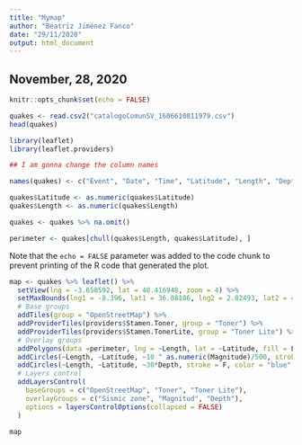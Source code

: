 ---
title: "Mymap"
author: "Beatriz Jiménez Fanco"
date: "29/11/2020"
output: html_document
---

## November, 28, 2020

```{r setup, include=TRUE}
knitr::opts_chunk$set(echo = FALSE)
```


```{r}
quakes <- read.csv2("catalogoComunSV_1606610811979.csv")
head(quakes)
```



```{r}
library(leaflet)
library(leaflet.providers)

## I am gonna change the column names

names(quakes) <- c("Event", "Date", "Time", "Latitude", "Length", "Depth", " Int.Max", "Magnitude", "Mag.type", "Location")

quakes$Latitude <- as.numeric(quakes$Latitude)
quakes$Length <- as.numeric(quakes$Length)

quakes <- quakes %>% na.omit()

perimeter <- quakes[chull(quakes$Length, quakes$Latitude), ]
```

Note that the `echo = FALSE` parameter was added to the code chunk to prevent printing of the R code that generated the plot.

```{r}
map <- quakes %>% leaflet() %>%
  setView(lng = -3.658592, lat = 40.416948, zoom = 4) %>%
  setMaxBounds(lng1 = -8.396, lat1 = 36.08186, lng2 = 2.82493, lat2 = 43.37135) %>%
  # Base groups
  addTiles(group = "OpenStreetMap") %>%
  addProviderTiles(providers$Stamen.Toner, group = "Toner") %>%
  addProviderTiles(providers$Stamen.TonerLite, group = "Toner Lite") %>%
  # Overlay groups
  addPolygons(data =perimeter, lng = ~Length, lat = ~Latitude, fill = F, weight = 4.5, color = "red", group = "Sismic zone") %>%
  addCircles(~Length, ~Latitude, ~10 ^ as.numeric(Magnitude)/500, stroke = F, color = "green", group = "Magnitude", fillOpacity = 0.6) %>%
  addCircles(~Length, ~Latitude, ~30*Depth, stroke = F, color = "blue", group = "Depth") %>%
  # Layers control
  addLayersControl(
    baseGroups = c("OpenStreetMap", "Toner", "Toner Lite"),
    overlayGroups = c("Sismic zone", "Magnitud", "Depth"),
    options = layersControlOptions(collapsed = FALSE)
  )

map
```


















